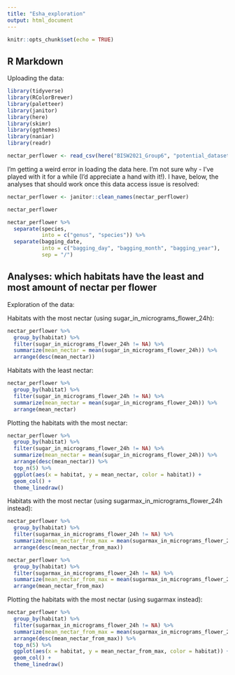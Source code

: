 ```yaml
---
title: "Esha_exploration"
output: html_document
---
```


```r
knitr::opts_chunk$set(echo = TRUE)
```

## R Markdown

Uploading the data:

```r
library(tidyverse)
library(RColorBrewer)
library(paletteer)
library(janitor)
library(here)
library(skimr)
library(ggthemes)
library(naniar)
library(readr)
```

```r
nectar_perflower <- read_csv(here("BISW2021_Group6", "potential_datasets", "AgriLand_Nectar_perflower.csv"))
```
I'm getting a weird error in loading the data here. I'm not sure why - I've played with it for a while (I'd appreciate a hand with it!). I have, below, the analyses that should work once this data access issue is resolved: 

```r
nectar_perflower <- janitor::clean_names(nectar_perflower)
```

```r
nectar_perflower
```

```r
nectar_perflower %>% 
  separate(species,
           into = c("genus", "species")) %>% 
  separate(bagging_date,
           into = c("bagging_day", "bagging_month", "bagging_year"),
           sep = "/")
```

## Analyses: which habitats have the least and most amount of nectar per flower

Exploration of the data: 

Habitats with the most nectar (using sugar_in_micrograms_flower_24h):
```r
nectar_perflower %>%
  group_by(habitat) %>%
  filter(sugar_in_micrograms_flower_24h != NA) %>%
  summarize(mean_nectar = mean(sugar_in_micrograms_flower_24h)) %>%
  arrange(desc(mean_nectar))
```

Habitats with the least nectar: 
```r
nectar_perflower %>%
  group_by(habitat) %>%
  filter(sugar_in_micrograms_flower_24h != NA) %>%
  summarize(mean_nectar = mean(sugar_in_micrograms_flower_24h)) %>%
  arrange(mean_nectar)
```

Plotting the habitats with the most nectar: 
```r
nectar_perflower %>%
  group_by(habitat) %>%
  filter(sugar_in_micrograms_flower_24h != NA) %>%
  summarize(mean_nectar = mean(sugar_in_micrograms_flower_24h)) %>%
  arrange(desc(mean_nectar)) %>%
  top_n(5) %>%
  ggplot(aes(x = habitat, y = mean_nectar, color = habitat)) + 
  geom_col() + 
  theme_linedraw()
```

Habitats with the most nectar (using sugarmax_in_micrograms_flower_24h instead):
```r
nectar_perflower %>%
  group_by(habitat) %>%
  filter(sugarmax_in_micrograms_flower_24h != NA) %>%
  summarize(mean_nectar_from_max = mean(sugarmax_in_micrograms_flower_24h)) %>%
  arrange(desc(mean_nectar_from_max))
```

```r
nectar_perflower %>%
  group_by(habitat) %>%
  filter(sugarmax_in_micrograms_flower_24h != NA) %>%
  summarize(mean_nectar_from_max = mean(sugarmax_in_micrograms_flower_24h)) %>%
  arrange(mean_nectar_from_max)
```

Plotting the habitats with the most nectar (using sugarmax instead): 
```r
nectar_perflower %>%
  group_by(habitat) %>%
  filter(sugarmax_in_micrograms_flower_24h != NA) %>%
  summarize(mean_nectar_from_max = mean(sugarmax_in_micrograms_flower_24h)) %>%
  arrange(desc(mean_nectar_from_max)) %>%
  top_n(5) %>%
  ggplot(aes(x = habitat, y = mean_nectar_from_max, color = habitat)) + 
  geom_col() + 
  theme_linedraw()
```

